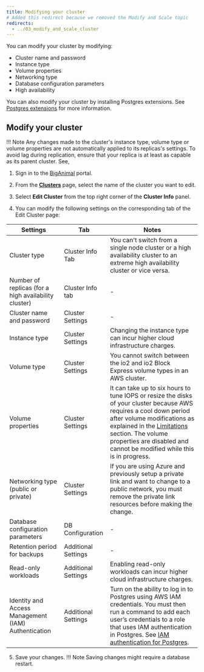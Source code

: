 ```yaml
---
title: Modifying your cluster
# Added this redirect because we removed the Modify and Scale topic
redirects:
  - ../03_modify_and_scale_cluster
---
```


You can modify your cluster by modifying:

-   Cluster name and password
-   Instance type
-   Volume properties
-   Networking type
-   Database configuration parameters
-   High availability

You can also modify your cluster by installing Postgres extensions. See [Postgres extensions](/biganimal/release/using_cluster/03_modifying_your_cluster/extensions) for more information.


## Modify your cluster

!!! Note
    Any changes made to the cluster's instance type, volume type or volume properties are not automatically applied to its replicas's settings. To avoid lag during replication, ensure that your replica is at least as capable as its parent cluster. See, 

1.  Sign in to the [BigAnimal](https://portal.biganimal.com) portal.

2.  From the [**Clusters**](https://portal.biganimal.com/clusters) page, select the name of the cluster you want to edit.

3.  Select **Edit Cluster** from the top right corner of the **Cluster Info** panel.

4.  You can modify the following settings on the corresponding tab of the Edit Cluster page:

 |                       Settings                       |        Tab       | Notes                                                                                                                                                                                                                                                                            |
 |------------------------------------------------------|------------------|----------------------------------------------------------------------------------------------------------------------------------------------------------------------------------------------------------------------------------------------------------------------------------|
 | Cluster type | Cluster Info Tab | You can't switch from a single node cluster or a high availability cluster to an extreme high availability cluster or vice versa. |
 | Number of replicas (for a high availability cluster) | Cluster Info tab | \-                                                                                                                                                                                                                                                                                 |
 | Cluster name and password                            | Cluster Settings | \-                                                                                                                                                                                                                                                                                 |
 | Instance type                                        | Cluster Settings |Changing the instance type can incur higher cloud infrastructure charges.                                            |
 | Volume type                                          | Cluster Settings | You cannot switch between the io2 and io2 Block Express volume types in an AWS cluster.                                                                                                                                                                                          |
 | Volume properties                                    | Cluster Settings | It can take up to six hours to tune IOPS or resize the disks of your cluster because AWS requires a cool down period after volume modifications as explained in the [Limitations](https://docs.aws.amazon.com/AWSEC2/latest/UserGuide/modify-volume-requirements.html) section. The volume properties are disabled and cannot be modified while this is in progress. |
 | Networking type (public or private)                  | Cluster Settings | If you are using Azure and previously setup a private link and want to  change to a public network, you must remove the private link resources  before making the change.                                                                                                        |
 | Database configuration parameters                    | DB Configuration | \-                                                                                                                                                                                                                                                                                 |
 | Retention period for backups                         | Additional Settings          | \-                                                                                                                                                                                                                                                                                 |
 | Read-only workloads                                  | Additional Settings | Enabling read-only workloads can incur higher cloud infrastructure charges. |
 | Identity and Access Management (IAM) Authentication  | Additional Settings | Turn on the ability to log in to Postgres using AWS IAM credentials. You must then run a command to add each user’s credentials to a role that uses IAM authentication in Postgres. See [IAM authentication for Postgres](../01_postgres_access/#iam-authentication-for-postgres). 
  
5.  Save your changes.
 !!! Note
     Saving changes might require a database restart.
